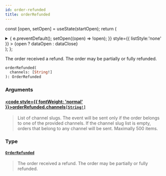 ```yaml
---
id: order-refunded
title: orderRefunded
---
```






const [open, setOpen] = useState(startOpen);
return (
<details {...(open ? { open: true } : {})} className="details" style={{ border:'none', boxShadow:'none', background:'var(--ifm-background-color)' }}>
<summary
onClick={(e) => {
e.preventDefault();
setOpen((open) => !open);
}}
style={{ listStyle:'none' }} >
{open ? dataOpen : dataClose}
</summary>
{open && children}
</details>
);
};

The order received a refund. The order may be partially or fully refunded.


<Badge text="Added in Saleor 3.20" class="badge badge--secondary margin-bottom--sm" />


<FeaturePreview />

```graphql
orderRefunded(
  channels: [String!]
): OrderRefunded
```

### Arguments

#### [<code style={{ fontWeight: 'normal' }}>orderRefunded.<b>channels</b></code>](#)<Bullet />[`[String!]`](../../../api-reference/miscellaneous/scalars/string) <Badge class="badge badge--secondary" text="list"/> <Badge class="badge badge--secondary" text="scalar"/> <Badge class="badge badge--secondary" text="miscellaneous"/>

> List of channel slugs. The event will be sent only if the order belongs to one of the provided channels. If the channel slug list is empty, orders that belong to any channel will be sent. Maximally 500 items.

### Type

#### [`OrderRefunded`](../../../api-reference/orders/objects/order-refunded) <Badge class="badge badge--secondary" text="object"/> <Badge class="badge badge--secondary" text="orders"/>

> The order received a refund. The order may be partially or fully refunded.
>
> <Badge text="Added in Saleor 3.14" class="badge badge--secondary margin-bottom--sm" />
>
> <FeaturePreview />

